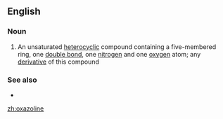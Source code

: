==English==

===Noun===
{{wikipedia}}
{{en-noun}}

# {{lb|en|organic compound}} An unsaturated [[heterocyclic]] compound containing a five-membered ring, one [[double bond]], one [[nitrogen]] and one [[oxygen]] atom; any [[derivative]] of this compound

===See also===
* {{l|en|thiazoline}}

[[zh:oxazoline]]